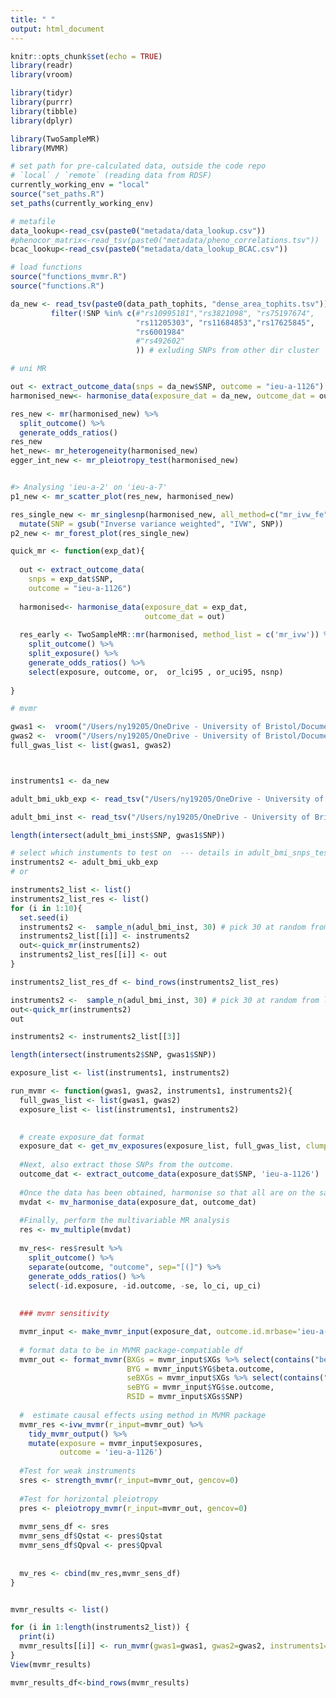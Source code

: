 ```yaml
---
title: " "
output: html_document
---
```


```r
knitr::opts_chunk$set(echo = TRUE)
library(readr)
library(vroom)

library(tidyr)
library(purrr)
library(tibble)
library(dplyr)

library(TwoSampleMR)
library(MVMR)
```

```r
# set path for pre-calculated data, outside the code repo
# `local` / `remote` (reading data from RDSF)
currently_working_env = "local"
source("set_paths.R")
set_paths(currently_working_env)

# metafile
data_lookup<-read_csv(paste0("metadata/data_lookup.csv")) 
#phenocor_matrix<-read_tsv(paste0("metadata/pheno_correlations.tsv")) 
bcac_lookup<-read_csv(paste0("metadata/data_lookup_BCAC.csv")) 

# load functions
source("functions_mvmr.R")
source("functions.R")

```


```r
da_new <- read_tsv(paste0(data_path_tophits, "dense_area_tophits.tsv")) %>% 
         filter(!SNP %in% c(#"rs10995181","rs3821098", "rs75197674",
                            "rs11205303", "rs11684853","rs17625845",
                            "rs6001984"
                            #"rs492602"
                            )) # exluding SNPs from other dir cluster
```


```r
# uni MR

out <- extract_outcome_data(snps = da_new$SNP, outcome = "ieu-a-1126")
harmonised_new<- harmonise_data(exposure_dat = da_new, outcome_dat = out)

res_new <- mr(harmonised_new) %>% 
  split_outcome() %>% 
  generate_odds_ratios()
res_new
het_new<- mr_heterogeneity(harmonised_new)
egger_int_new <- mr_pleiotropy_test(harmonised_new)


#> Analysing 'ieu-a-2' on 'ieu-a-7'
p1_new <- mr_scatter_plot(res_new, harmonised_new)

res_single_new <- mr_singlesnp(harmonised_new, all_method=c("mr_ivw_fe","mr_ivw_mre","mr_egger_regression","mr_weighted_median","mr_weighted_mode"))%>% 
  mutate(SNP = gsub("Inverse variance weighted", "IVW", SNP))
p2_new <- mr_forest_plot(res_single_new)
```


```r
quick_mr <- function(exp_dat){
  
  out <- extract_outcome_data(
    snps = exp_dat$SNP,
    outcome = "ieu-a-1126")
  
  harmonised<- harmonise_data(exposure_dat = exp_dat, 
                              outcome_dat = out)
  
  res_early <- TwoSampleMR::mr(harmonised, method_list = c('mr_ivw')) %>% 
    split_outcome() %>% 
    split_exposure() %>% 
    generate_odds_ratios() %>% 
    select(exposure, outcome, or,  or_lci95 , or_uci95, nsnp)
  
}

```


```r
# mvmr

gwas1 <-  vroom("/Users/ny19205/OneDrive - University of Bristol/Documents - OneDrive/Mini-project4/01_Data/GWAS_tidy/dense_area_GWAS_tidy_outcome.txt.gz")
gwas2 <-  vroom("/Users/ny19205/OneDrive - University of Bristol/Documents - OneDrive/Mini-project4/01_Data/GWAS_tidy/adult_bmi_cont_ukb_GWAS_tidy_outcome.txt.gz")
full_gwas_list <- list(gwas1, gwas2)



instruments1 <- da_new

adult_bmi_ukb_exp <- read_tsv("/Users/ny19205/OneDrive - University of Bristol/Documents - OneDrive/Mini-project4/01_Data/GWAS_tophits/adult_bmi_cont_ukb_tophits.tsv") # simply all (132 will be 37 instr in DA)

adult_bmi_inst <- read_tsv("/Users/ny19205/OneDrive - University of Bristol/Documents - OneDrive/Mini-project4/01_Data/GWAS_tophits/adult_bmi_cont_ukb_tophits_from_body_size_hits.tsv") # 79

length(intersect(adult_bmi_inst$SNP, gwas1$SNP))

# select which instuments to test on  --- details in adult_bmi_snps_testing.R
instruments2 <- adult_bmi_ukb_exp
# or 

instruments2_list <- list()
instruments2_list_res <- list()
for (i in 1:10){
  set.seed(i)
  instruments2 <-  sample_n(adul_bmi_inst, 30) # pick 30 at random from list of 79
  instruments2_list[[i]] <- instruments2
  out<-quick_mr(instruments2) 
  instruments2_list_res[[i]] <- out
}

instruments2_list_res_df <- bind_rows(instruments2_list_res)

instruments2 <-  sample_n(adul_bmi_inst, 30) # pick 30 at random from list of 79
out<-quick_mr(instruments2) 
out

instruments2 <- instruments2_list[[3]]

length(intersect(instruments2$SNP, gwas1$SNP))

exposure_list <- list(instruments1, instruments2)


```

```r

run_mvmr <- function(gwas1, gwas2, instruments1, instruments2){
  full_gwas_list <- list(gwas1, gwas2)
  exposure_list <- list(instruments1, instruments2)

  
  # create exposure_dat format
  exposure_dat <- get_mv_exposures(exposure_list, full_gwas_list, clump_exposures = T) 
  
  #Next, also extract those SNPs from the outcome.
  outcome_dat <- extract_outcome_data(exposure_dat$SNP, 'ieu-a-1126')
  
  #Once the data has been obtained, harmonise so that all are on the same reference allele.
  mvdat <- mv_harmonise_data(exposure_dat, outcome_dat)
  
  #Finally, perform the multivariable MR analysis
  res <- mv_multiple(mvdat)
  
  mv_res<- res$result %>%
    split_outcome() %>% 
    separate(outcome, "outcome", sep="[(]") %>% 
    generate_odds_ratios() %>% 
    select(-id.exposure, -id.outcome, -se, lo_ci, up_ci)
  
  
  ### mvmr sensitivity

  mvmr_input <- make_mvmr_input(exposure_dat, outcome.id.mrbase='ieu-a-1126')
  
  # format data to be in MVMR package-compatiable df
  mvmr_out <- format_mvmr(BXGs = mvmr_input$XGs %>% select(contains("beta")),  # exposure betas
                          BYG = mvmr_input$YG$beta.outcome,                        # outcome beta
                          seBXGs = mvmr_input$XGs %>% select(contains("se")),      # exposure SEs
                          seBYG = mvmr_input$YG$se.outcome,                        # outcome SEs
                          RSID = mvmr_input$XGs$SNP)                               # SNPs
  
  #  estimate causal effects using method in MVMR package
  mvmr_res <-ivw_mvmr(r_input=mvmr_out) %>% 
    tidy_mvmr_output() %>% 
    mutate(exposure = mvmr_input$exposures,
           outcome = 'ieu-a-1126')
  
  #Test for weak instruments
  sres <- strength_mvmr(r_input=mvmr_out, gencov=0)
  
  #Test for horizontal pleiotropy
  pres <- pleiotropy_mvmr(r_input=mvmr_out, gencov=0)
  
  mvmr_sens_df <- sres
  mvmr_sens_df$Qstat <- pres$Qstat
  mvmr_sens_df$Qpval <- pres$Qpval
  
  
  mv_res <- cbind(mv_res,mvmr_sens_df)
}


mvmr_results <- list()

for (i in 1:length(instruments2_list)) {
  print(i)
  mvmr_results[[i]] <- run_mvmr(gwas1=gwas1, gwas2=gwas2, instruments1=instruments1, instruments2 =instruments2_list[[i]] ) %>% mutate(n=i)
}
View(mvmr_results)

mvmr_results_df<-bind_rows(mvmr_results)

```

```r



```

